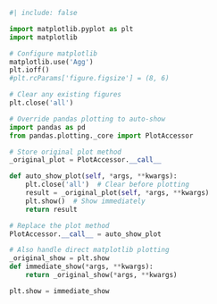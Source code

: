 ```python
#| include: false

import matplotlib.pyplot as plt
import matplotlib

# Configure matplotlib
matplotlib.use('Agg')
plt.ioff()
#plt.rcParams['figure.figsize'] = (8, 6)

# Clear any existing figures
plt.close('all')

# Override pandas plotting to auto-show
import pandas as pd
from pandas.plotting._core import PlotAccessor

# Store original plot method
_original_plot = PlotAccessor.__call__

def auto_show_plot(self, *args, **kwargs):
    plt.close('all')  # Clear before plotting
    result = _original_plot(self, *args, **kwargs)
    plt.show()  # Show immediately
    return result

# Replace the plot method
PlotAccessor.__call__ = auto_show_plot

# Also handle direct matplotlib plotting
_original_show = plt.show
def immediate_show(*args, **kwargs):
    return _original_show(*args, **kwargs)

plt.show = immediate_show
```